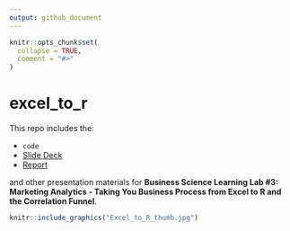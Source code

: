 ```yaml
---
output: github_document
---
```


<!-- README.md is generated from README.Rmd. Please edit that file -->

```r
knitr::opts_chunk$set(
  collapse = TRUE,
  comment = "#>"
)
```
# excel_to_r

This repo includes the:

- `code`
- [Slide Deck](https://github.com/business-science/presentations/blob/master/2019_02_13_Learning_Lab_Marketing_Analytics/Excel_To_R.pdf)
- [Report](https://github.com/business-science/presentations/blob/master/2019_02_13_Learning_Lab_Marketing_Analytics/marketing_analysis_report.pdf)

and other presentation materials for __Business Science Learning Lab #3: Marketing Analytics - Taking You Business Process from Excel to R and the Correlation Funnel__. 

```r
knitr::include_graphics("Excel_to_R_thumb.jpg")
```

